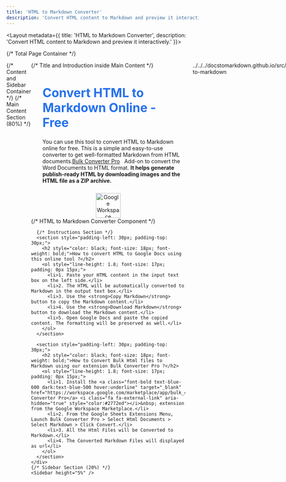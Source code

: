 ---
title: 'HTML to Markdown Converter'
description: 'Convert HTML content to Markdown and preview it interactively.'
---


<Layout metadata={{ title: 'HTML to Markdown Converter', description: 'Convert HTML content to Markdown and preview it interactively.' }}>
  
  {/* Total Page Container */}
  <div style="display: flex;">
    {/* Content and Sidebar Container */}
    {/* Main Content Section (80%) */}
    <div style="width: 80%; padding-right: 20px;">
      {/* Title and Introduction inside Main Content */}
      <div>
        <div style="padding-left:30px;">
          <h1 style=" color: #2772ed; font-size:32px ;font-weight: bold;">Convert HTML to Markdown Online - Free</h1>
          <p>You can use this tool to convert HTML to Markdown online for free. This is a simple and easy-to-use converter to get well-formatted Markdown from HTML documents.<a class="font-medium text-blue-600 dark:text-blue-500 hover:underline" target="_blank" href="https://workspace.google.com/marketplace/app/bulk_converter_pro/327730061402">Bulk Converter Pro</a> <i class="fa fa-external-link" aria-hidden="true" style="color:#2772ed"></i>&nbsp; Add-on to convert the Word Documents to HTML format. <b> It helps generate publish-ready HTML by downloading images and the HTML file as a ZIP archive.</b></p>
        </div>
        <div style="text-align: center;">
            <a href="https://workspace.google.com/marketplace/app/bulk_converter_pro/327730061402?pann=b" target="_blank" aria-label="Get it from the Google Workspace Marketplace" rel="noopener">
              <div style="display: inline-block;">
                <img alt="Google Workspace Marketplace badge" alt-text="Get it from the Google Workspace Marketplace" src="https://workspace.google.com/static/img/marketplace/en/gwmBadge.svg?" style="height: 65px; padding-top: 10px"/>
              </div>
            </a>
          </div>
      </div>
      {/* HTML to Markdown Converter Component */}
      <main style="padding-left: 20px; padding-right: 20px">
        <HtmlToMarkdownConverter client:load /> 
      </main>

      {/* Instructions Section */}
      <section style="padding-left: 30px; padding-top: 30px;">
        <h2 style="color: black; font-size: 18px; font-weight: bold;">How to convert HTML to Google Docs using this online tool ?</h2>
        <ol style="line-height: 1.8; font-size: 17px; padding: 0px 15px;">
          <li>1. Paste your HTML content in the input text box on the left side.</li>
          <li>2. The HTML will be automatically converted to Markdown in the output text box.</li>
          <li>3. Use the <strong>Copy Markdown</strong> button to copy the Markdown content.</li>
          <li>4. Use the <strong>Download Markdown</strong> button to download the Markdown content.</li>
          <li>5. Open Google Docs and paste the copied content. The formatting will be preserved as well.</li>
        </ol>
      </section>

      <section style="padding-left: 30px; padding-top: 30px;">
        <h2 style="color: black; font-size: 18px; font-weight: bold;">How to Convert Bulk Html files to Markdown using our extension Bulk Converter Pro ?</h2>
        <ol style="line-height: 1.8; font-size: 17px; padding: 0px 15px;">
          <li>1. Install the <a class="font-bold text-blue-600 dark:text-blue-500 hover:underline" target="_blank" href="https://workspace.google.com/marketplace/app/bulk_converter_pro/327730061402">Bulk Converter Pro</a> <i class="fa fa-external-link" aria-hidden="true" style="color:#2772ed"></i>&nbsp; extension from the Google Workspace Marketplace.</li>
          <li>2. From the Google Sheets Extensions Menu, Launch Bulk Converter Pro > Select Html Documents > Select Markdown > Click Convert.</li>
          <li>3. All the Html Files will be Converted to Markdown.</li>
          <li>4. The Converted Markdown Files will displayed as url</li>
        </ol>
      </section>
    </div>
    {/* Sidebar Section (20%) */}
    <Sidebar height="5%" />
  </div>
</Layout>
../../../docstomarkdown.github.io/src/components/tools/html-to-markdown